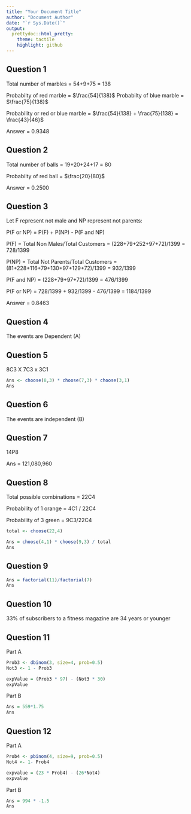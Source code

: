 ```yaml
---
title: "Your Document Title"
author: "Document Author"
date: "`r Sys.Date()`"
output:
  prettydoc::html_pretty:
    theme: tactile
    highlight: github
---
```


## Question 1

Total number of marbles = 54+9+75 = 138

Probabilty of red marble = $\frac{54}{138}$
Probabilty of blue marble = $\frac{75}{138}$

Probability or red or blue marble = $\frac{54}{138} + \frac{75}{138} = \frac{43}{46}$

Answer = 0.9348


## Question 2


Total number of balls = 19+20+24+17 = 80

Probabilty of red ball = $\frac{20}{80}$ 

Answer = 0.2500



## Question 3


Let F represent not male and NP represent not parents:

P(F or NP) = P(F) + P(NP) - P(F and NP)

P(F) = Total Non Males/Total Customers = (228+79+252+97+72)/1399 = 728/1399

P(NP) = Total Not Parents/Total Customers = (81+228+116+79+130+97+129+72)/1399 = 932/1399

P(F and NP) = (228+79+97+72)/1399 = 476/1399

P(F or NP) = 728/1399 + 932/1399 - 476/1399 = 1184/1399

Answer = 0.8463



## Question 4


The events are Dependent (A)



## Question 5

8C3 X 7C3 x 3C1

```r
Ans <- choose(8,3) * choose(7,3) * choose(3,1)
Ans

```




## Question 6

The events are independent (B)




## Question 7


14P8

Ans = 121,080,960




## Question 8

Total possible combinations = 22C4

Probability of 1 orange = 4C1 / 22C4

Probability of 3 green = 9C3/22C4

```r

total <- choose(22,4)

Ans = choose(4,1) * choose(9,3) / total
Ans

```




## Question 9


```r
Ans = factorial(11)/factorial(7)
Ans
```




## Question 10


33% of subscribers to a fitness magazine are 34 years or younger



## Question 11



Part A

```r

Prob3 <- dbinom(3, size=4, prob=0.5)
Not3 <- 1 - Prob3

expValue = (Prob3 * 97) - (Not3 * 30) 
expValue
```


Part B

```r
Ans = 559*1.75
Ans

```


## Question 12


Part A

```r
Prob4 <- pbinom(4, size=9, prob=0.5)
Not4 <- 1- Prob4

expvalue = (23 * Prob4) - (26*Not4)
expvalue

```

Part B

```r
Ans = 994 * -1.5
Ans

```






 


